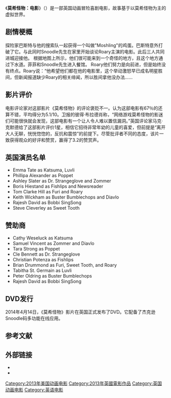 {{Infobox Film
| name               = 莫希怪物：电影
| original_name      = {{lang|en|Moshi Monsters: The Movie}}
| image              = 
| caption            = 
| director           = {{lang|en|Wip Vernooij}}<br/>{{lang|en|Morgan Francis}}
| producer           = 
| writer             = {{lang|en|Steve Cleverley}}<br/>{{lang|en|Jocelyn Stevenson}}
| starring           = {{lang|en|Emma Tate}}<br/>{{lang|en|Tom Clarke Hill}}<br/>{{lang|en|Phillipa Alexander}}<br/>{{lang|en|Keith Wickham}}
| music              = 
| cinematography     = 
| editing            = 
| production_company = 
| distributor        = [[環球影業|環球影業]]
| released           = {{film date|2013|12|20}}
| runtime            = 81 分鐘
| country            = {{英國電影}}
| language           = 英语
| budget             = £1.5 million<ref name=IMDb>{{cite web|title=Moshi Monsters: The Movie (2013)|url=http://www.imdb.com/title/tt3280730/|publisher=IMDb|accessdate=December 14, 2014}}</ref>
| gross              = $2,883,694<ref>{{cite web|title=Moshi Monsters: The Movie|url=http://www.boxofficemojo.com/movies/intl/?page=&wk=2014W3&id=_fMOSHIMONSTERSTHE01|publisher=Box Office Mojo|accessdate=April 13, 2014}}</ref>
}}
《'''莫希怪物：电影'''》（{{lang-en|'''Moshi Monsters: The Movie'''}}）是一部英国动画冒险喜剧电影，故事基于以莫希怪物为主的虚拟世界。

== 剧情梗概 ==
<span class="cx-segment" data-segmentid="90"></span>探险家巴斯特与他的搜索队一起获得一个叫做"Moshling"的鸡蛋。巴斯特意外打破了它。与此同时Snoodle先生在家里开始谈论Roary主演的电影。此后三人共同进城迎接他。 根据地图上所示，他们很可能来到一个奇怪的地方，且这个地方通过下水道。菲菲和Snoodle先生进入餐馆。 Roary他们努力是向前进，但是始终没有终点。Roary说：“他希望他们都在他的电影里，这个举动激怒早已成名明星胜间，但新闻报道缺少Roary的相关绯闻，所以胜间拿他没办法......

== 影片评价 ==
电影评论家对这部影片《莫希怪物》的评论褒贬不一。认为这部电影有67％的还算不错，平均得分为5.1/10。卫报的彼得·布拉德肖称，“网络游戏莫希怪物的影迷们可能很快就会发现，这部电影有一个让人令人难以置信漏洞。”英国评论家马克·克默德给了这部影片评价1星，相信它招待非常年幼的儿童的喜爱，但前提是“离开大人无聊，恍恍惚惚的，反抗和震惊”的前提下。尽管批评者不同的态度，该片一致获得观众的好评和赞赏，赢得了3.2的赞赏声。
<span class="cx-segment" data-segmentid="174"></span>

==英国演员名单 ==
* Emma Tate as Katsuma, Luvli
* Phillipa Alexander as Poppet
* Ashley Slater as Dr. Strangeglove and Zommer
* Boris Hiestand as Fishlips and Newsreader
* Tom Clarke Hill as Furi and Roary
* Keith Wickham as Buster Bumblechops and Diavlo
* Rajesh David as Bobbi SingSong
* Steve Cleverley as Sweet Tooth

==赞助商==
* Cathy Weseluck as Katsuma
* Samuel Vincent as Zommer and Diavlo
* Tara Strong as Poppet
* Cle Bennett as Dr. Strangeglove
* Christian Potenza as Fishlips
* Brian Drummond as Furi, Sweet Tooth, and Roary
* Tabitha St. Germain as Luvli
* Peter Oldring as Buster Bumblechops
* Rajesh David as Bobbi SingSong

== DVD发行 ==
2014年4月14日，《莫希怪物》影片在英国正式发布了DVD。它配备了杰克逊Snoodle码多功能在线应用。

==参考文献 ==
{{Reflist}}

==外部链接==
*{{Official|http://www.moshimovie.com/}}
*{{Imdb title|3280730}}

[[Category:2013年美国动画电影|Category:2013年美国动画电影]]
[[Category:2013年英國電影作品|Category:2013年英國電影作品]]
[[Category:英国动画电影|Category:英国动画电影]]
[[Category:英语电影|Category:英语电影]]
